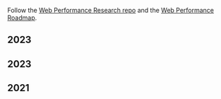 <div class="tags">

Follow the [Web Performance Research repo](https://github.com/imteekay/web-performance-research) and the [Web Performance Roadmap](/web-performance-roadmap).

## 2023

<ul>
  <PostAndDate
    date="2023-02-02"
    title="Webpack Bundle Splitting & Browser Caching"
    url="/webpack-bundle-splitting-and-browser-caching"
  />
</ul>

## 2023

<ul>
  <PostAndDate
    date="2022-09-12"
    title="Web performance, code splitting strategies, and a React case study"
    url="/web-performance-code-splitting-strategies-and-react-applications"
  />
  <PostAndDate
    date="2022-09-11"
    title="Why Web Performance"
    url="/why-web-performance"
  />
  <PostAndDate
    date="2022-08-15"
    title="Profiling & Optimizing the runtime web performance with the DevTools
    Performance
    tab"
    url="/profiling-and-optimizing-the-runtime-performance-with-the-devtools-performance-tab"
  />
  <PostAndDate
    date="2022-07-06"
    title="Writing a Memoization Function from
    Scratch"
    url="/writing-a-memoization-function-from-scratch"
  />
</ul>

## 2021

<ul>
  <PostAndDate
    date="2021-01-21"
    title="Optimizing the Performance of a React Progressive Web
    App"
    url="/optimizing-the-performance-of-a-react-progressive-web-app"
  />
  <PostAndDate
    date="2021-01-19"
    title="Performance: Prefetch Next Page
    Chunk"
    url="/performance-prefetch-next-pages-chunks"
  />
</ul>

</div>
